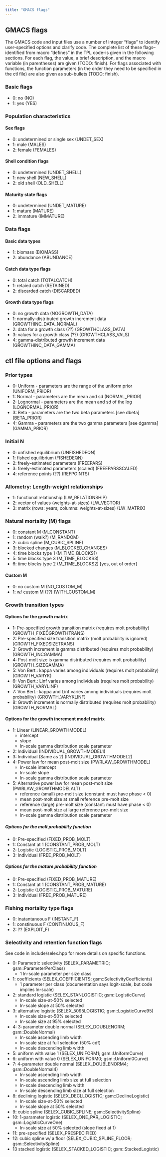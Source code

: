 ```yaml
---
title: "GMACS flags"
---
```


## GMACS flags 

The GMACS code and input files use a number of integer "flags" to identify user-specified options and clarify code. The complete list of these flags--identified from macro "defines" in the TPL code--is given in the following sections. For each flag, the value, a brief description, and the 
macro variable (in parentheses) are given (TODO: finish). For flags associated with functions, the function parameters (in the order they need 
to be specified in the ctl file) are also given as sub-bullets (TODO: finish).

### Basic flags
  * 0: no  (NO)
  * 1: yes (YES)

### Population characteristics
#### Sex flags
  * 0: undetermined or single sex (UNDET_SEX)
  * 1: male   (MALES)
  * 2: female (FEMALES)
 
#### Shell condition flags
  * 0: undetermined (UNDET_SHELL)
  * 1: new shell    (NEW_SHELL)
  * 2: old shell    (OLD_SHELL)

#### Maturity state flags
  * 0: undetermined (UNDET_MATURE)
  * 1: mature       (MATURE)
  * 2: immature     (IMMATURE)

### Data flags
#### Basic data types
  * 1: biomass   (BIOMASS)
  * 2: abundance (ABUNDANCE)

#### Catch data type flags
  * 0: total catch     (TOTALCATCH)
  * 1: retaied catch   (RETAINED)
  * 2: discarded catch (DISCARDED)
  
#### Growth data type flags
  * 0: no growth data                  (NOGROWTH_DATA)
  * 1: normally-distributed growth increment data  (GROWTHINC_DATA_NORMAL)
  * 2: data for a growth class (??)    (GROWTHCLASS_DATA)
  * 3: values for a growth class (??)  (GROWTHCLASS_VALS)
  * 4: gamma-distributed growth increment data  (GROWTHINC_DATA_GAMMA)

## ctl file options and flags

### Prior types
  * 0: Uniform   - parameters are the range of the uniform prior        (UNIFORM_PRIOR)
  * 1: Normal    - parameters are the mean and sd                       (NORMAL_PRIOR)
  * 2: Lognormal - parameters are the mean and sd of the log            (LOGNORMAL_PRIOR)
  * 3: Beta      - parameters are the two beta parameters [see dbeta]   (BETA_PRIOR)
  * 4: Gamma     - parameters are the two gamma parameters [see dgamma] (GAMMA_PRIOR)

### Initial N
  * 0: unfished equilibrium                 (UNFISHEDEQN)
  * 1: fished equilibrium                   (FISHEDEQN)
  * 2: freely-estimated parameters          (FREEPARS)
  * 3: freely-estimated parameters (scaled) (FREEPARSSCALED)
  * 4: reference points (??)                (REFPOINTS)

### Allometry: Length-weight relationships
  * 1: functional relationship (LW_RELATIONSHIP)
  * 2: vector of values (weights-at-sizes)             (LW_VECTOR)
  * 3: matrix (rows: years; columns: weights-at-sizes) (LW_MATRIX)

### Natural mortality (M) flags
  * 0: constant M         (M_CONSTANT)
  * 1: random (walk?)     (M_RANDOM)
  * 2: cubic spline       (M_CUBIC_SPLINE)
  * 3: blocked changes    (M_BLOCKED_CHANGES)
  * 4: time blocks type 1 (M_TIME_BLOCKS1)
  * 5: time blocks type 3 (M_TIME_BLOCKS3)
  * 6: time blocks type 2 (M_TIME_BLOCKS2) [yes, out of order]

#### Custom M
  * 0: no custom M      (NO_CUSTOM_M)
  * 1: w/ custom M (??) (WITH_CUSTOM_M)

### Growth transition types
#### Options for the growth matrix
  * 1: Pre-specified growth transition matrix (requires molt probability)   (GROWTH_FIXEDGROWTHTRANS)
  * 2: Pre-specified size transition matrix (molt probability is ignored)   (GROWTH_FIXEDSIZETRANS)
  * 3: Growth increment is gamma distributed (requires molt probability)    (GROWTH_INCGAMMA)
  * 4: Post-molt size is gamma distributed (requires molt probability)      (GROWTH_SIZEGAMMA)
  * 5: Von Bert.: kappa varies among individuals (requires molt probability)          (GROWTH_VARYK)
  * 6: Von Bert.: Linf varies among individuals (requires molt probability)           (GROWTH_VARYLINF)
  * 7: Von Bert.: kappa and Linf varies among individuals (requires molt probability) (GROWTH_VARYKLINF)
  * 8: Growth increment is normally distributed (requires molt probability)           (GROWTH_NORMAL)

#### Options for the growth increment model matrix
  * 1: Linear                            (LINEAR_GROWTHMODEL)
    - intercept
    - slope
    - ln-scale gamma distribution scale parameter
  * 2: Individual                        (INDIVIDUAL_GROWTHMODEL1)
  * 3: Individual (Same as 2)            (INDIVIDUAL_GROWTHMODEL2)
  * 4: Power law for mean post-molt size (PWRLAW_GROWTHMODEL)
    - ln-scale intercept
    - ln-scale slope
    - ln-scale gamma distribution scale parameter
  * 5: Alternative power law for mean post-molt size (PWRLAW_GROWTHMODELALT)
    - reference (small) pre-molt size (constant: must have phase < 0)
    - mean post-molt size at small reference pre-molt size
    - reference (large) pre-molt size (constant: must have phase < 0)
    - mean post-molt size at large reference pre-molt size
    - ln-scale gamma distribution scale parameter

##### Options for the molt probability function
  * 0: Pre-specified (FIXED_PROB_MOLT)
  * 1: Constant at 1 (CONSTANT_PROB_MOLT)
  * 2: Logistic      (LOGISTIC_PROB_MOLT)
  * 3: Individual    (FREE_PROB_MOLT)

##### Options for the mature probability function
  * 0: Pre-specified (FIXED_PROB_MATURE)
  * 1: Constant at 1 (CONSTANT_PROB_MATURE)
  * 2: Logistic      (LOGISTIC_PROB_MATURE)
  * 3: Individual    (FREE_PROB_MATURE)

### Fishing mortality type flags
  * 0: inatantaneous F (INSTANT_F)
  * 1: constinuous F   (CONTINUOUS_F)
  * 2: ??              (EXPLOIT_F)

### Selectivity and retention function flags

See code in include/selex.hpp for more details on specific functions.

  * 0: Parametric selectivity    (SELEX_PARAMETRIC; gsm::ParameterPerClass)
    - 1 ln-scale parameter per size class
  * 1: coefficients              (SELEX_COEFFICIENTS; gsm::SelectivityCoefficients)
    - 1 parameter per class (documentation says logit-scale, but code implies ln-scale)
  * 2: standard logistic         (SELEX_STANLOGISTIC; gsm::LogisticCurve)
    - ln-scale size-at-50% selected
    - ln-scale slope at 50% selected 
  * 3: alternative logistic      (SELEX_5095LOGISTIC; gsm::LogisticCurve95)
    - ln-scale size-at-50% selected
    - ln-scale size at 95% selected
  * 4: 3-parameter double normal (SELEX_DOUBLENORM; gsm::DoubleNormal)
     - ln-scale ascending limb width
     - ln-scale size at full selection (50% cdf)
     - ln-scale descending limb width
  * 5: uniform with value 1      (SELEX_UNIFORM1; gsm::UniformCurve)
  * 6: uniform with value 0      (SELEX_UNIFORM0; gsm::Uniform0Curve)
  * 7: 4-parameter double normal (SELEX_DOUBLENORM4; gsm::DoubleNormal4)
      - ln-scale ascending limb width
      - ln-scale ascending limb size at full selection
      - ln-scale descending limb width
      - ln-scale descending limb size at full selection
  * 8: declining logistic        (SELEX_DECLLOGISTIC; gsm::DeclineLogistic)
    - ln-scale size-at-50% selected
    - ln-scale slope at 50% selected 
  * 9: cubic spline              (SELEX_CUBIC_SPLINE; gsm::SelectivitySpline)
  * 10: 1-parameter logistic     (SELEX_ONE_PAR_LOGISTIC; gsm::LogisticCurveOne)
    - ln-scale size at 50% selected (slope fixed at 1)
  * 11: pre-specified            (SELEX_PRESPECIFIED)
  * 12: cubic spline w/ a floor  (SELEX_CUBIC_SPLINE_FLOOR; gsm::SelectivitySpline)
  * 13 stacked logistic          (SELEX_STACKED_LOGISTIC; gsm::StackedLogistic)

